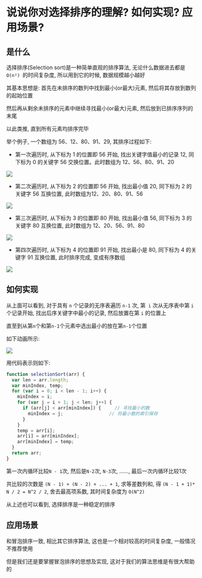 # 说说你对选择排序的理解? 如何实现? 应用场景? 

## 是什么

选择排序(Selection sort)是一种简单直观的排序算法, 无论什么数据进去都是 `O(n²) `的时间复杂度, 所以用到它的时候, 数据规模越小越好

其基本思想是: 首先在未排序的数列中找到最小(or最大)元素, 然后将其存放到数列的起始位置

然后再从剩余未排序的元素中继续寻找最小(or最大)元素, 然后放到已排序序列的末尾

以此类推, 直到所有元素均排序完毕

举个例子, 一个数组为 56、12、80、91、29, 其排序过程如下: 

- 第一次遍历时, 从下标为 1 的位置即 56 开始, 找出关键字值最小的记录 12, 同下标为 0 的关键字 56 交换位置。此时数组为 12、56、80、91、20

![](https://static.vue-js.com/60bd2050-2671-11ec-a752-75723a64e8f5.png)

- 第二次遍历时, 从下标为 2 的位置即 56 开始, 找出最小值 20, 同下标为 2 的关键字 56 互换位置, 此时数组为12、20、80、91、56

![](https://static.vue-js.com/6b04cf40-2671-11ec-8e64-91fdec0f05a1.png)

- 第三次遍历时, 从下标为 3 的位置即 80 开始, 找出最小值 56, 同下标为 3 的关键字 80 互换位置, 此时数组为 12、20、56、91、80

![](https://static.vue-js.com/757f4e00-2671-11ec-a752-75723a64e8f5.png)

- 第四次遍历时, 从下标为 4 的位置即 91 开始, 找出最小是 80, 同下标为 4 的关键字 91 互换位置, 此时排序完成, 变成有序数组

![](https://static.vue-js.com/757f4e00-2671-11ec-a752-75723a64e8f5.png)

## 如何实现

从上面可以看到, 对于具有 `n` 个记录的无序表遍历 `n-1` 次, 第` i` 次从无序表中第 `i` 个记录开始, 找出后序关键字中最小的记录, 然后放置在第 `i` 的位置上

直至到从第`n`个和第`n-1`个元素中选出最小的放在第`n-1`个位置

如下动画所示: 

![](https://www.runoob.com/wp-content/uploads/2019/03/selectionSort.gif)

用代码表示则如下: 

```js showLineNumbers copy
function selectionSort(arr) {
  var len = arr.length;
  var minIndex, temp;
  for (var i = 0; i < len - 1; i++) {
    minIndex = i;
    for (var j = i + 1; j < len; j++) {
      if (arr[j] < arr[minIndex]) {     // 寻找最小的数
        minIndex = j;                 // 将最小数的索引保存
      }
    }
    temp = arr[i];
    arr[i] = arr[minIndex];
    arr[minIndex] = temp;
  }
  return arr;
}
```

第一次内循环比较`N - 1`次, 然后是`N-2`次, `N-3`次, ……, 最后一次内循环比较1次

共比较的次数是 `(N - 1) + (N - 2) + ... + 1`, 求等差数列和, 得 `(N - 1 + 1)* N / 2 = N^2 / 2`, 舍去最高项系数, 其时间复杂度为 `O(N^2)`

从上述也可以看到, 选择排序是一种稳定的排序

## 应用场景

和冒泡排序一致, 相比其它排序算法, 这也是一个相对较高的时间复杂度, 一般情况不推荐使用

但是我们还是要掌握冒泡排序的思想及实现, 这对于我们的算法思维是有很大帮助的
